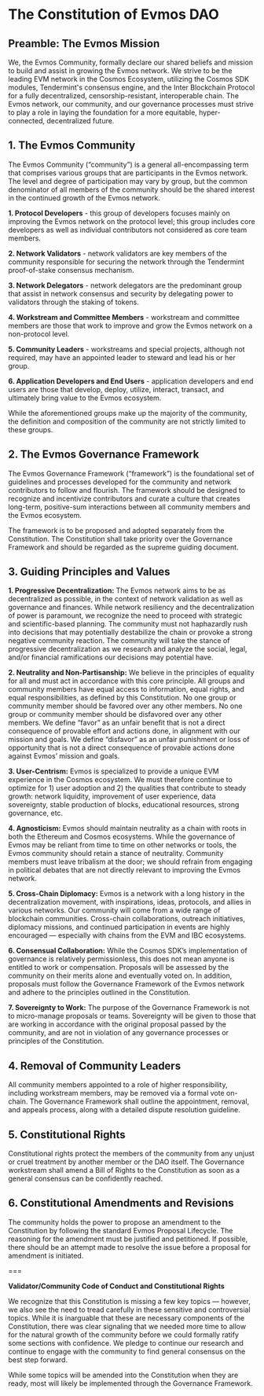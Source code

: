# The Constitution of Evmos DAO

## Preamble: The Evmos Mission

We, the Evmos Community, formally declare our shared beliefs and mission to build and assist in growing the Evmos network. We strive to be the leading EVM network in the Cosmos Ecosystem, utilizing the Cosmos SDK modules, Tendermint's consensus engine, and the Inter Blockchain Protocol for a fully decentralized, censorship-resistant, interoperable chain. The Evmos network, our community, and our governance processes must strive to play a role in laying the foundation for a more equitable, hyper-connected, decentralized future.

## 1. The Evmos Community

The Evmos Community (“community”) is a general all-encompassing term that comprises various groups that are participants in the Evmos network. The level and degree of participation may vary by group, but the common denominator of all members of the community should be the shared interest in the continued growth of the Evmos network.  

**1. Protocol Developers** - this group of developers focuses mainly on improving the Evmos network on the protocol level; this group includes core developers as well as individual contributors not considered as core team members.

**2. Network Validators** - network validators are key members of the community responsible for securing the network through the Tendermint proof-of-stake consensus mechanism. 

**3. Network Delegators** - network delegators are the predominant group that assist in network consensus and security by delegating power to validators through the staking of tokens.

**4. Workstream and Committee Members** - workstream and committee members are those that work to improve and grow the Evmos network on a non-protocol level. 

**5. Community Leaders** - workstreams and special projects, although not required, may have an appointed leader to steward and lead his or her group.

**6. Application Developers and End Users** - application developers and end users are those that develop, deploy, utilize, interact, transact, and ultimately bring value to the Evmos ecosystem.  

While the aforementioned groups make up the majority of the community, the definition and composition of the community are not strictly limited to these groups.

## 2. The Evmos Governance Framework

The Evmos Governance Framework (“framework”) is the foundational set of guidelines and processes developed for the community and network contributors to follow and flourish. The framework should be designed to recognize and incentivize contributors and curate a culture that creates long-term, positive-sum interactions between all community members and the Evmos ecosystem.

The framework is to be proposed and adopted separately from the Constitution. The Constitution shall take priority over the Governance Framework and should be regarded as the supreme guiding document. 

## 3. Guiding Principles and Values

**1. Progressive Decentralization:** The Evmos network aims to be as decentralized as possible, in the context of network validation as well as governance and finances. While network resiliency and the decentralization of power is paramount, we recognize the need to proceed with strategic and scientific-based planning. The community must not haphazardly rush into decisions that may potentially destabilize the chain or provoke a strong negative community reaction. The community will take the stance of progressive decentralization as we research and analyze the social, legal, and/or financial ramifications our decisions may potential have. 

**2. Neutrality and Non-Partisanship:** We believe in the principles of equality for all and must act in accordance with this core principle. All groups and community members have equal access to information, equal rights, and equal responsibilities, as defined by this Constitution. No one group or community member should be favored over any other members. No one group or community member should be disfavored over any other members. We define “favor” as an unfair benefit that is not a direct consequence of provable effort and actions done, in alignment with our mission and goals. We define “disfavor” as an unfair punishment or loss of opportunity that is not a direct consequence of provable actions done against Evmos’ mission and goals.

**3. User-Centrism:** Evmos is specialized to provide a unique EVM experience in the Cosmos ecosystem. We must therefore continue to optimize for 1) user adoption and 2) the qualities that contribute to steady growth: network liquidity, improvement of user experience, data sovereignty, stable production of blocks, educational resources, strong governance, etc.

**4. Agnosticism:** Evmos should maintain neutrality as a chain with roots in both the Ethereum and Cosmos ecosystems. While the governance of Evmos may be reliant from time to time on other networks or tools, the Evmos community should retain a stance of neutrality. Community members must leave tribalism at the door; we should refrain from engaging in political debates that are not directly relevant to improving the Evmos network.

**5. Cross-Chain Diplomacy:** Evmos is a network with a long history in the decentralization movement, with inspirations, ideas, protocols, and allies in various networks. Our community will come from a wide range of blockchain communities. Cross-chain collaborations, outreach initiatives, diplomacy missions, and continued participation in events are highly encouraged — especially with chains from the EVM and IBC ecosystems. 

**6. Consensual Collaboration:** While the Cosmos SDK’s implementation of governance is relatively permissionless, this does not mean anyone is entitled to work or compensation. Proposals will be assessed by the community on their merits alone and eventually voted on. In addition, proposals must follow the Governance Framework of the Evmos network and adhere to the principles outlined in the Constitution.

**7. Sovereignty to Work:** The purpose of the Governance Framework is not to micro-manage proposals or teams. Sovereignty will be given to those that are working in accordance with the original proposal passed by the community, and are not in violation of any governance processes or principles of the Constitution. 

## 4. Removal of Community Leaders

All community members appointed to a role of higher responsibility, including workstream members, may be removed via a formal vote on-chain. The Governance Framework shall outline the appointment, removal, and appeals process, along with a detailed dispute resolution guideline.

## 5. Constitutional Rights

Constitutional rights protect the members of the community from any unjust or cruel treatment by another member or the DAO itself. The Governance workstream shall amend a Bill of Rights to the Constitution as soon as a general consensus can be confidently reached.

## 6. Constitutional Amendments and Revisions

The community holds the power to propose an amendment to the Constitution by following the standard Evmos Proposal Lifecycle. The reasoning for the amendment must be justified and petitioned. If possible, there should be an attempt made to resolve the issue before a proposal for amendment is initiated.

===

**Validator/Community Code of Conduct and Constitutional Rights**

We recognize that this Constitution is missing a few key topics — however, we also see the need to tread carefully in these sensitive and controversial topics. While it is inarguable that these are necessary components of the Constitution, there was clear signaling that we needed more time to allow for the natural growth of the community before we could formally ratify some sections with confidence. We pledge to continue our research and continue to engage with the community to find general consensus on the best step forward. 

While some topics will be amended into the Constitution when they are ready, most will likely be implemented through the Governance Framework.